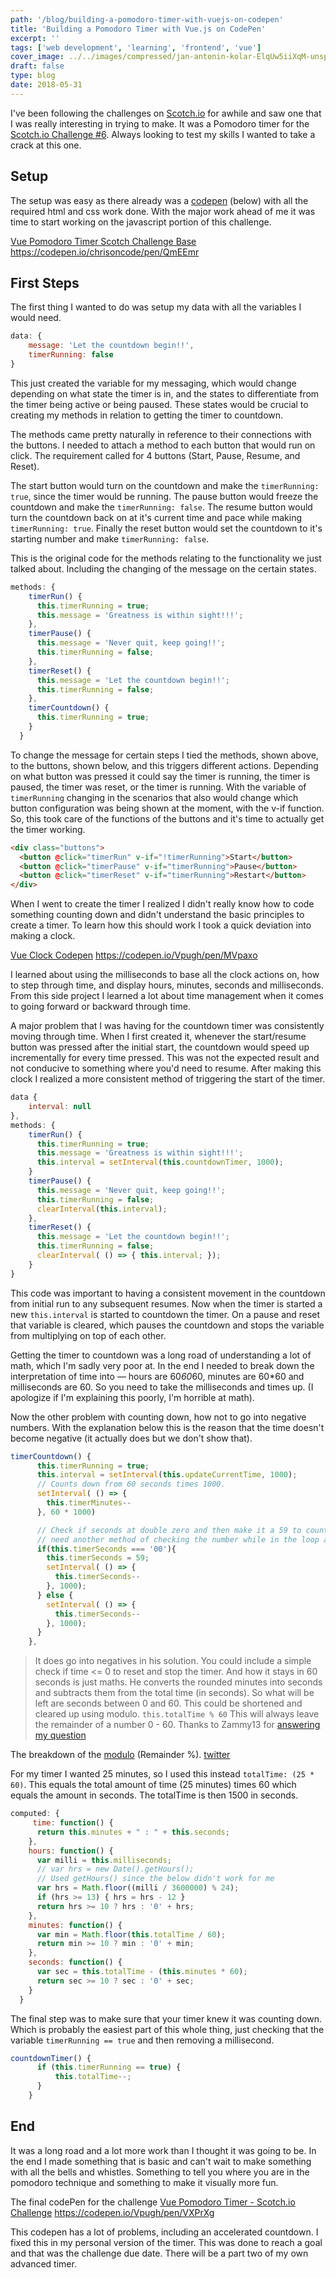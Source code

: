 ```yaml
---
path: '/blog/building-a-pomodoro-timer-with-vuejs-on-codepen'
title: 'Building a Pomodoro Timer with Vue.js on CodePen'
excerpt: ''
tags: ['web development', 'learning', 'frontend', 'vue']
cover_image: ../../images/compressed/jan-antonin-kolar-ElqUw5iiXqM-unsplash.jpg
draft: false
type: blog
date: 2018-05-31
---
```


I've been following the challenges on [Scotch.io](https://scotch.io) for awhile and saw one that I was really interesting in trying to make. It was a Pomodoro timer for the [Scotch.io Challenge #6](https://scotch.io/tutorials/code-challenge-6-build-a-pomodoro-timer). Always looking to test my skills I wanted to take a crack at this one.

## Setup

The setup was easy as there already was a [codepen](https://codepen.io/sevilayha/pen/QmEEmr) (below) with all the required html and css work done. With the major work ahead of me it was time to start working on the javascript portion of this challenge.

[Vue Pomodoro Timer Scotch Challenge Base](https://codepen.io/chrisoncode/pen/QmEEmr)
https://codepen.io/chrisoncode/pen/QmEEmr

## First Steps

The first thing I wanted to do was setup my data with all the variables I would need.

```javascript
data: {
    message: 'Let the countdown begin!!',
    timerRunning: false
}
```

This just created the variable for my messaging, which would change depending on what state the timer is in, and the states to differentiate from the timer being active or being paused. These states would be crucial to creating my methods in relation to getting the timer to countdown.

The methods came pretty naturally in reference to their connections with the buttons. I needed to attach a method to each button that would run on click. The requirement called for 4 buttons (Start, Pause, Resume, and Reset).

The start button would turn on the countdown and make the `timerRunning: true`, since the timer would be running. The pause button would freeze the countdown and make the `timerRunning: false`. The resume button would turn the countdown back on at it's current time and pace while making `timerRunning: true`. Finally the reset button would set the countdown to it's starting number and make `timerRunning: false`.

This is the original code for the methods relating to the functionality we just talked about. Including the changing of the message on the certain states.

```javascript
methods: {
    timerRun() {
      this.timerRunning = true;
      this.message = 'Greatness is within sight!!!';
    },
    timerPause() {
      this.message = 'Never quit, keep going!!';
      this.timerRunning = false;
    },
    timerReset() {
      this.message = 'Let the countdown begin!!';
      this.timerRunning = false;
    },
    timerCountdown() {
      this.timerRunning = true;
    }
  }
```

To change the message for certain steps I tied the methods, shown above, to the buttons, shown below, and this triggers different actions. Depending on what button was pressed it could say the timer is running, the timer is paused, the timer was reset, or the timer is running. With the variable of `timerRunning` changing in the scenarios that also would change which button configuration was being shown at the moment, with the v-if function. So, this took care of the functions of the buttons and it's time to actually get the timer working.

```html
<div class="buttons">
  <button @click="timerRun" v-if="!timerRunning">Start</button>
  <button @click="timerPause" v-if="timerRunning">Pause</button>
  <button @click="timerReset" v-if="timerRunning">Restart</button>
</div>
```

When I went to create the timer I realized I didn't really know how to code something counting down and didn't understand the basic principles to create a timer. To learn how this should work I took a quick deviation into making a clock.

[Vue Clock Codepen](https://codepen.io/Vpugh/pen/MVpaxo)
https://codepen.io/Vpugh/pen/MVpaxo

I learned about using the milliseconds to base all the clock actions on, how to step through time, and display hours, minutes, seconds and milliseconds. From this side project I learned a lot about time management when it comes to going forward or backward through time.

A major problem that I was having for the countdown timer was consistently moving through time. When I first created it, whenever the start/resume button was pressed after the initial start, the countdown would speed up incrementally for every time pressed. This was not the expected result and not conducive to something where you'd need to resume. After making this clock I realized a more consistent method of triggering the start of the timer.

```javascript
data {
    interval: null
},
methods: {
    timerRun() {
      this.timerRunning = true;
      this.message = 'Greatness is within sight!!!';
      this.interval = setInterval(this.countdownTimer, 1000);
    }
    timerPause() {
      this.message = 'Never quit, keep going!!';
      this.timerRunning = false;
      clearInterval(this.interval);
    },
    timerReset() {
      this.message = 'Let the countdown begin!!';
      this.timerRunning = false;
      clearInterval( () => { this.interval; });
    }
}
```

This code was important to having a consistent movement in the countdown from initial run to any subsequent resumes. Now when the timer is started a new `this.interval` is started to countdown the timer. On a pause and reset that variable is cleared, which pauses the countdown and stops the variable from multiplying on top of each other.

Getting the timer to countdown was a long road of understanding a lot of math, which I'm sadly very poor at. In the end I needed to break down the interpretation of time into — hours are 60*60*60, minutes are 60\*60 and milliseconds are 60. So you need to take the milliseconds and times up. (I apologize if I'm explaining this poorly, I'm horrible at math).

Now the other problem with counting down, how not to go into negative numbers. With the explanation below this is the reason that the time doesn't become negative (it actually does but we don't show that).

```javascript
timerCountdown() {
      this.timerRunning = true;
      this.interval = setInterval(this.updateCurrentTime, 1000);
      // Counts down from 60 seconds times 1000.
      setInterval( () => {
        this.timerMinutes--
      }, 60 * 1000)

      // Check if seconds at double zero and then make it a 59 to countdown from.
      // need another method of checking the number while in the loop and then adding a zero on the number under 10
      if(this.timerSeconds === '00'){
        this.timerSeconds = 59;
        setInterval( () => {
          this.timerSeconds--
        }, 1000);
      } else {
        setInterval( () => {
          this.timerSeconds--
        }, 1000);
      }
    },
```

> It does go into negatives in his solution. You could include a simple check if time <= 0 to reset and stop the timer. And how it stays in 60 seconds is just maths. He converts the rounded minutes into seconds and subtracts them from the total time (in seconds). So what will be left are seconds between 0 and 60.
> This could be shortened and cleared up using modulo.
> `this.totalTime % 60`
> This will always leave the remainder of a number 0 - 60.
> Thanks to Zammy13 for [answering my question](https://scotch.io/bar-talk/build-a-pomodoro-timer-with-vuejs-solution-to-code-challenge-6#passing-timer-variables-and-methods-to-the-dom)

The breakdown of the [modulo](https://en.wikipedia.org/wiki/Modulo_operation) (Remainder %).
[twitter](https://twitter.com/pixelambacht/status/976186607794520065)

For my timer I wanted 25 minutes, so I used this instead `totalTime: (25 * 60)`. This equals the total amount of time (25 minutes) times 60 which equals the amount in seconds. The totalTime is then 1500 in seconds.

```javascript
computed: {
     time: function() {
      return this.minutes + " : " + this.seconds;
    },
    hours: function() {
      var milli = this.milliseconds;
      // var hrs = new Date().getHours();
      // Used getHours() since the below didn't work for me
      var hrs = Math.floor((milli / 3600000) % 24);
      if (hrs >= 13) { hrs = hrs - 12 }
      return hrs >= 10 ? hrs : '0' + hrs;
    },
    minutes: function() {
      var min = Math.floor(this.totalTime / 60);
      return min >= 10 ? min : '0' + min;
    },
    seconds: function() {
      var sec = this.totalTime - (this.minutes * 60);
      return sec >= 10 ? sec : '0' + sec;
    }
  }
```

The final step was to make sure that your timer knew it was counting down. Which is probably the easiest part of this whole thing, just checking that the variable `timerRunning == true` and then removing a millisecond.

```javascript
countdownTimer() {
      if (this.timerRunning == true) {
          this.totalTime--;
      }
    }
```

## End

It was a long road and a lot more work than I thought it was going to be. In the end I made something that is basic and can't wait to make something with all the bells and whistles. Something to tell you where you are in the pomodoro technique and something to make it visually more fun.

The final codePen for the challenge
[Vue Pomodoro Timer - Scotch.io Challenge](https://codepen.io/Vpugh/pen/VXPrXg)
https://codepen.io/Vpugh/pen/VXPrXg

This codepen has a lot of problems, including an accelerated countdown. I fixed this in my personal version of the timer. This was done to reach a goal and that was the challenge due date. There will be a part two of my own advanced timer.
